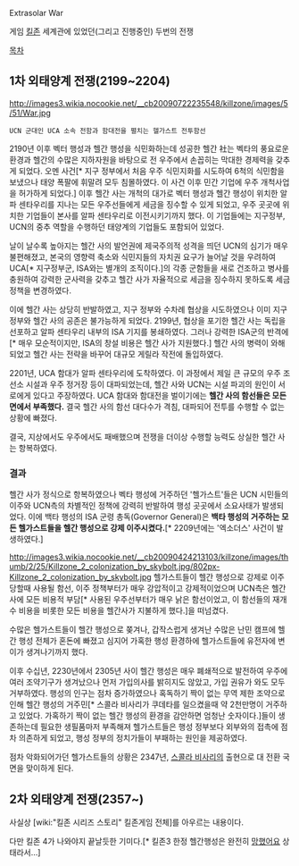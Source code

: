 Extrasolar War

게임 [[킬존]] 세계관에 있었던(그리고 진행중인) 두번의 전쟁

[[목차]]

== 1차 외태양계 전쟁(2199~2204) ==
http://images3.wikia.nocookie.net/__cb20090722235548/killzone/images/5/51/War.jpg
 UCN 군대인 UCA 소속 전함과 함대전을 펼치는 헬가스트 전투함선

2190년 이후 벡터 행성과 헬간 행성을 식민화하는데 성공한 헬간 社는 벡타의 풍요로운 환경과 헬간의 수많은 지하자원을 바탕으로 전 우주에서 손꼽히는 막대한 경제력을 갖추게 되었다. 오멘 사건[* 지구 정부에서 처음 우주 식민지화를 시도하여 6척의 식민함을 보냈으나 태양 폭팔에 휘말려 모두 침몰하였다. 이 사건 이후 민간 기업에 우주 개척사업을 허가하게 되었다.] 이후 헬간 사는 개척의 대가로 벡터 행성과 헬간 행성이 위치한 알파 센타우리를 지나는 모든 우주선들에게 세금을 징수할 수 있게 되었고, 우주 곳곳에 위치한 기업들이 본사를 알파 센타우리로 이전시키기까지 했다. 이 기업들에는 지구정부, UCN의 중추 역할을 수행하던 태양계의 기업들도 포함되어 있었다.

날이 날수록 높아지는 헬간 사의 발언권에 제국주의적 성격을 띄던 UCN의 심기가 매우 불편해졌고, 본국의 영향력 축소와 식민지들의 자치권 요구가 늘어날 것을 우려하여 UCA[* 지구정부군, ISA와는 별개의 조직이다.]의 각종 군함들을 새로 건조하고 병사를 충원하여 강력한 군사력을 갖추고 헬간 사가 자율적으로 세금을 징수하지 못하도록 세금 정책을 변경하였다. 

이에 헬간 사는 상당히 반발하였고, 지구 정부와 수차례 협상을 시도하였으나 이미 지구 정부와 헬간 사의 공존은 불가능하게 되었다. 2199년, 협상을 포기한 헬간 사는 독립을 선포하고 알파 센타우리 내부의 ISA 기지를 봉쇄하였다. 그러나 강력한 ISA군의 반격에[* 매우 모순적이지만, ISA의 창설 비용은 헬간 사가 지원했다.] 헬간 사의 병력이 와해되었고 헬간 사는 전략을 바꾸어 대규모 게릴라 작전에 돌입하였다.

2201년, UCA 함대가 알파 센타우리에 도착하였다. 이 과정에서 제일 큰 규모의 우주 조선소 시설과 우주 정거장 등이 대파되었는데, 헬간 사와 UCN는 시설 파괴의 원인이 서로에게 있다고 주장하였다. UCA 함대와 함대전을 벌이기에는 '''헬간 사의 함선들은 모든 면에서 부족했다.''' 결국 헬간 사의 함선 대다수가 격침, 대파되어 전투를 수행할 수 없는 상황에 빠졌다.

결국, 지상에서도 우주에서도 패배했으며 전쟁을 더이상 수행할 능력도 상실한 헬간 사는 항복하였다.
=== 결과 ===
헬간 사가 정식으로 항복하였으나 벡타 행성에 거주하던 '헬가스트'들은 UCN 시민들의 이주와 UCN측의 차별적인 정책에 강력히 반발하여 행성 곳곳에서 소요사태가 발생되었다. 이에 백타 행성의 ISA 군령 총독(Governor General)은 '''백타 행성의 거주하는 모든 헬가스트들을 헬간 행성으로 강제 이주시켰다.'''[* 2209년에는 '엑소더스' 사건이 발생하였다.]

http://images3.wikia.nocookie.net/__cb20090424213103/killzone/images/thumb/2/25/Killzone_2_colonization_by_skybolt.jpg/802px-Killzone_2_colonization_by_skybolt.jpg
헬가스트들이 헬간 행성으로 강제로 이주당할때 사용될 함선, 이주 정책부터가 매우 강압적이고 강제적이었으며 UCN측은 헬간 사에 모든 비용적 부담[* 사용된 우주선부터가 매우 낡은 함선이었고, 이 함선들의 재개수 비용을 비롯한 모든 비용을 헬간사가 지불하게 했다.]을 떠넘겼다.

수많은 헬가스트들이 헬간 행성으로 쫒겨나, 갑작스럽게 생겨난 수많은 난민 캠프에 헬간 행성 전체가 혼돈에 빠졌고 심지어 가혹한 행성 환경하에 헬가스트들에 유전자에 변이가 생겨나기까지 했다. 

이후 수십년, 2230년에서 2305년 사이 헬간 행성은 매우 폐쇄적으로 발전하여 우주에 여러 조약기구가 생겨났으나 먼저 가입의사를 밝히지도 않았고, 가입 권유가 와도 모두 거부하였다. 행성의 인구는 점차 증가하였으나 혹독하기 짝이 없는 무역 제한 조약으로 인해 헬간 행성의 거주민[* 스콜라 비사리가 쿠데타를 일으켰을때 약 2천만명이 거주하고 있었다. 가혹하기 짝이 없는 헬간 행성의 환경을 감안하면 엄청난 숫자이다.]들이 생존하는데 필요한 생필품마저 부족해져 헬가스트들은 행성 정부보다 외부와의 접촉에 점차 의존하게 되었고, 행성 정부의 정치가들이 부패하는 원인을 제공하였다.

점차 악화되어가던 헬가스트들의 상황은 2347년, [[스콜라 비사리]]의 출현으로 대 전환 국면을 맞이하게 된다.
== 2차 외태양계 전쟁(2357~) ==
사실상 [wiki:"킬존 시리즈 스토리" 킬존게임 전체]를 아우르는 내용이다.

다만 킬존 4가 나와야지 끝날듯한 기미다.[* 킬존3 한정 헬간행성은 완전히 [[망했어요]] 상태라서...]
